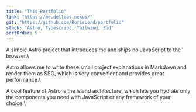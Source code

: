 ```yaml
---
title: "This-Portfolio"
link: "https://me.dellabs.nexus/"
git: "https://github.com/BorisLord/portfolio"
stack: "Astro, Typescript, Tailwind, Zod"
sortOrder: 5
---
```


A simple Astro project that introduces me and ships no JavaScript to the browser.\

Astro allows me to write these small project explanations in Markdown and render them as SSG, which is very convenient and provides great performance.\

A cool feature of Astro is the island architecture, which lets you hydrate only the components you need with JavaScript or any framework of your choice.\